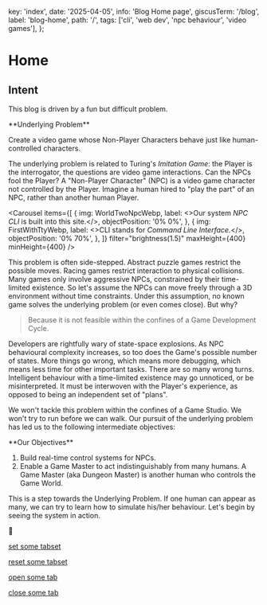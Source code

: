   key: 'index',
  date: '2025-04-05',
  info: 'Blog Home page',
  giscusTerm: '/blog',
  label: 'blog-home',
  path: '/',
  tags: ['cli', 'web dev', 'npc behaviour', 'video games'],
};



# Home

## Intent

This blog is driven by a fun but difficult problem.

<Card id="underlying-problem"> 
**Underlying Problem**

Create a video game whose Non-Player Characters behave just like human-controlled characters.
</Card>

The underlying problem is related to Turing's _Imitation Game_:
the Player is the interrogator,
the questions are video game interactions.
Can the NPCs fool the Player? <SideNote>
  A "Non-Player Character" (NPC) is a video game character not controlled by the Player.</SideNote> <SideNote>
  Imagine a human hired to "play the part" of an NPC,
  rather than another human Player.</SideNote>

<Carousel
  items={[
    {
      img: WorldTwoNpcWebp,
      label: <>Our system <em>NPC CLI</em> is built into this site.</>,
      objectPosition: '0% 0%',
    },
    {
      img: FirstWithTtyWebp,
      label: <>CLI stands for <em>Command Line Interface.</em></>,
      objectPosition: '0% 70%',
    },
  ]}
  filter="brightness(1.5)"
  maxHeight={400}
  minHeight={400}
/>

This problem is often side-stepped.
Abstract puzzle games restrict the possible moves.
Racing games restrict interaction to physical collisions.
Many games only involve aggressive NPCs, constrained by their time-limited existence.
So let's assume the NPCs can move freely through a 3D environment without time constraints.
Under this assumption, no known game solves the underlying problem
(or even comes close). But why?

> Because it is not feasible within the confines of a Game Development Cycle.

Developers are rightfully wary of state-space explosions.
As NPC behavioural complexity increases, so too does the Game's possible number of states.
More things go wrong, which means more debugging, which means less time for other important tasks.
There are so many wrong turns.
Intelligent behaviour with a time-limited existence may go unnoticed, or be misinterpreted.
It must be interwoven with the Player's experience, as opposed to being an independent set of "plans".


We won't tackle this problem within the confines of a Game Studio.
We won't try to run before we can walk.
Our pursuit of the underlying problem has led us to the following intermediate objectives:

<Card id="underlying-problem"> 
**Our Objectives**

1. Build real-time control systems for NPCs.
2. Enable a Game Master to act indistinguishably from many humans. <SideNote>
  A Game Master (aka Dungeon Master) is another human who controls the Game World.</SideNote>
</Card>

This is a step towards the Underlying Problem.
If one human can appear as many,
we can try to learn how to simulate his/her behaviour.
Let's begin by seeing the system in action.

🚧

[set some tabset](/internal/set-tabs/some-tabs-id)

[reset some tabset](/internal/reset-tabs/some-tabs-id)

[open some tab](/internal/open-tab/some-tab-id)

[close some tab](/internal/close-tab/some-tab-id)
